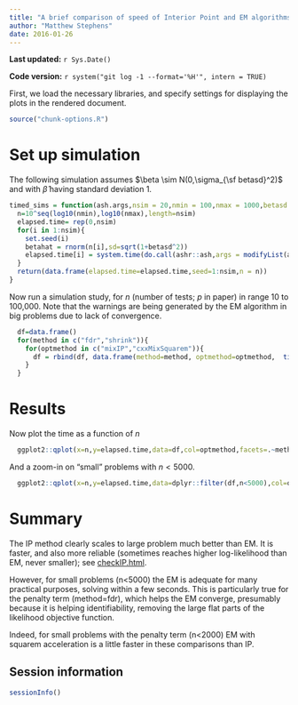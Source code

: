```yaml
---
title: "A brief comparison of speed of Interior Point and EM algorithms"
author: "Matthew Stephens"
date: 2016-01-26
---
```


**Last updated:** `r Sys.Date()`

**Code version:** `r system("git log -1 --format='%H'", intern = TRUE)`

First, we load the necessary libraries, and specify settings for
displaying the plots in the rendered document.

```r
source("chunk-options.R")
```

# Set up simulation

The following simulation assumes $\beta \sim N(0,\sigma_{\sf betasd}^2)$ and
with $\hat{\beta}$ having standard deviation 1.

```r
timed_sims = function(ash.args,nsim = 20,nmin = 100,nmax = 1000,betasd = 1){
  n=10^seq(log10(nmin),log10(nmax),length=nsim)
  elapsed.time= rep(0,nsim)
  for(i in 1:nsim){
    set.seed(i)
    betahat = rnorm(n[i],sd=sqrt(1+betasd^2))
    elapsed.time[i] = system.time(do.call(ashr::ash,args = modifyList(ash.args,list(betahat = betahat, sebetahat=1))))[3]
  }
  return(data.frame(elapsed.time=elapsed.time,seed=1:nsim,n = n))
}
```

Now run a simulation study, for $n$ (number of tests; $p$ in paper) in range 10 to 100,000.
Note that the warnings are being generated by the EM algorithm in big problems due to lack of convergence.

```r
  df=data.frame()
  for(method in c("fdr","shrink")){
    for(optmethod in c("mixIP","cxxMixSquarem")){
      df = rbind(df, data.frame(method=method, optmethod=optmethod,  timed_sims(list(method=method,optmethod=optmethod),nsim=50,nmin=10,nmax=100000)))
    }
  }

```

# Results

Now plot the time as a function of $n$
```r
  ggplot2::qplot(x=n,y=elapsed.time,data=df,col=optmethod,facets=.~method,ylab="elapsed time (s)")
```

And a zoom-in on "small" problems with $n<5000$.
```r
  ggplot2::qplot(x=n,y=elapsed.time,data=dplyr::filter(df,n<5000),col=optmethod,facets=.~method,ylab="elapsed time (s)")
```

# Summary

The IP method clearly scales to large problem much better than EM. It is faster, and also more reliable (sometimes reaches higher log-likelihood than EM, never smaller); see
[checkIP.html](checkIP.html).

However, for small problems (n<5000) the EM is adequate for many practical purposes, solving within a few seconds. This is particularly true for the penalty term (method=fdr), which
 helps the EM converge, presumably because it is helping identifiability, removing the large flat parts of the likelihood objective function.

Indeed, for small problems with the penalty term (n<2000) EM with squarem acceleration is a little faster in these comparisons than IP.




## Session information

```r
sessionInfo()
```
